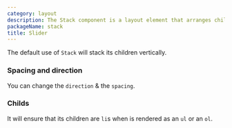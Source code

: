 ```yaml
---
category: layout
description: The Stack component is a layout element that arranges child components in a vertical or horizontal stack with consistent spacing. It simplifies the creation of flexible and responsive layouts by managing the alignment, spacing, and distribution of its children. This component is ideal for organizing content in a structured and visually appealing manner.
packageName: stack
title: Slider
---
```


The default use of `Stack` will stack its children vertically.

### Spacing and direction

You can change the `direction` & the `spacing`.

<div data-playground="spacing.tsx" data-component="Stack"></div>

### Childs

It will ensure that its children are `li`s when is rendered as an `ul` or an `ol`.

<div data-playground="childs.tsx" data-component="Stack"></div>
